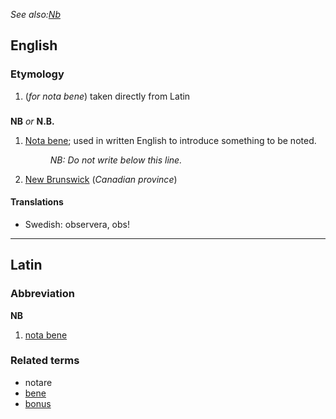 ''See also:[[Nb]]''

==English==
===Etymology===
#(''for nota bene'') taken directly from Latin

==={{initialism}}===
'''NB''' ''or'' '''N.B.'''

# [[Nota bene]]; used in written English to introduce something to be noted.
#:''NB: Do not write below this line.''
#[[New Brunswick]] (''Canadian province'')

====Translations====
*Swedish: observera, obs!


----
==Latin==
===Abbreviation===
'''NB'''

#[[nota bene]]

===Related terms===
*notare
*[[bene]]
*[[bonus]]